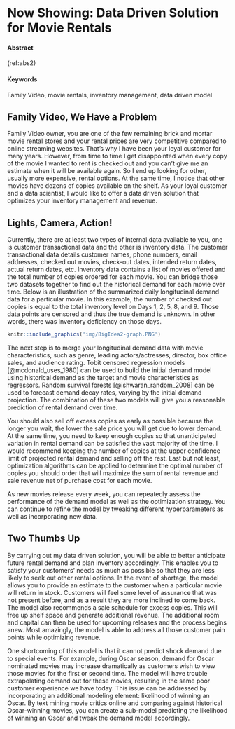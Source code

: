 # Now Showing: Data Driven Solution for Movie Rentals {#Movie-Rentals}

#### Abstract {-}

(ref:abs2)

#### Keywords {-}

Family Video, movie rentals, inventory management, data driven model


## Family Video, We Have a Problem 

Family Video owner, you are one of the few remaining brick and mortar movie rental stores and your rental prices are very competitive compared to online streaming websites. That’s why I have been your loyal customer for many years. However, from time to time I get disappointed when every copy of the movie I wanted to rent is checked out and you can’t give me an estimate when it will be available again. So I end up looking for other, usually more expensive, rental options. At the same time, I notice that other movies have dozens of copies available on the shelf. As your loyal customer and a data scientist, I would like to offer a data driven solution that optimizes your inventory management and revenue.


## Lights, Camera, Action!

Currently, there are at least two types of internal data available to you, one is customer transactional data and the other is inventory data. The customer transactional data details customer names, phone numbers, email addresses, checked out movies, check-out dates, intended return dates, actual return dates, etc. Inventory data contains a list of movies offered and the total number of copies ordered for each movie. You can bridge those two datasets together to find out the historical demand for each movie over time. Below is an illustration of the summarized daily longitudinal demand data for a particular movie. In this example, the number of checked out copies is equal to the total inventory level on Days 1, 2, 5, 8, and 9. Those data points are censored and thus the true demand is unknown. In other words, there was inventory deficiency on those days.

```r
knitr::include_graphics('img/BigIdea2-graph.PNG')
```
The next step is to merge your longitudinal demand data with movie characteristics, such as genre, leading actors/actresses, director, box office sales, and audience rating. Tobit censored regression models [@mcdonald_uses_1980] can be used to build the initial demand model using historical demand as the target and movie characteristics as regressors. Random survival forests [@ishwaran_random_2008] can be used to forecast demand decay rates, varying by the initial demand projection. The combination of these two models will give you a reasonable prediction of rental demand over time. 

You should also sell off excess copies as early as possible because the longer you wait, the lower the sale price you will get due to lower demand. At the same time, you need to keep enough copies so that unanticipated variation in rental demand can be satisfied the vast majority of the time. I would recommend keeping the number of copies at the upper confidence limit of projected rental demand and selling off the rest. Last but not least, optimization algorithms can be applied to determine the optimal number of copies you should order that will maximize the sum of rental revenue and sale revenue net of purchase cost for each movie. 

As new movies release every week, you can repeatedly assess the performance of the demand model as well as the optimization strategy. You can continue to refine the model by tweaking different hyperparameters as well as incorporating new data.


## Two Thumbs Up

By carrying out my data driven solution, you will be able to better anticipate future rental demand and plan inventory accordingly. This enables you to satisfy your customers’ needs as much as possible so that they are less likely to seek out other rental options. In the event of shortage, the model allows you to provide an estimate to the customer when a particular movie will return in stock. Customers will feel some level of assurance that was not present before, and as a result they are more inclined to come back. The model also recommends a sale schedule for excess copies. This will free up shelf space and generate additional revenue. The additional room and capital can then be used for upcoming releases and the process begins anew. Most amazingly, the model is able to address all those customer pain points while optimizing revenue.

One shortcoming of this model is that it cannot predict shock demand due to special events. For example, during Oscar season, demand for Oscar nominated movies may increase dramatically as customers wish to view those movies for the first or second time. The model will have trouble extrapolating demand out for these movies, resulting in the same poor customer experience we have today. This issue can be addressed by incorporating an additional modeling element: likelihood of winning an Oscar. By text mining movie critics online and comparing against historical Oscar-winning movies, you can create a sub-model predicting the likelihood of winning an Oscar and tweak the demand model accordingly.

